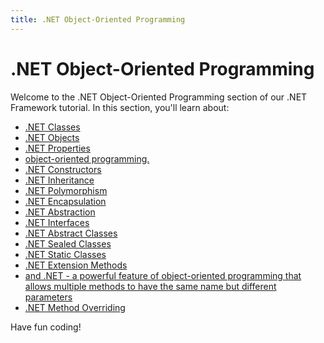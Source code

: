 ```yaml
---
title: .NET Object-Oriented Programming
---
```


# .NET Object-Oriented Programming

Welcome to the .NET Object-Oriented Programming section of our .NET Framework tutorial. In this section, you'll learn about:

- [.NET Classes](./0-net-classes.mdx)
- [.NET Objects](./1-net-objects.mdx)
- [.NET Properties](./2-net-properties.mdx)
- [object-oriented programming.](./3-net-methods.mdx)
- [.NET Constructors](./4-net-constructors.mdx)
- [.NET Inheritance](./5-net-inheritance.mdx)
- [.NET Polymorphism](./6-net-polymorphism.mdx)
- [.NET Encapsulation](./7-net-encapsulation.mdx)
- [.NET Abstraction](./8-net-abstraction.mdx)
- [.NET Interfaces](./9-net-interfaces.mdx)
- [.NET Abstract Classes](./10-net-abstract-classes.mdx)
- [.NET Sealed Classes](./11-net-sealed-classes.mdx)
- [.NET Static Classes](./12-net-static-classes.mdx)
- [.NET Extension Methods](./13-net-extension-methods.mdx)
- [and .NET - a powerful feature of object-oriented programming that allows multiple methods to have the same name but different parameters](./14-net-method-overloading.mdx)
- [.NET Method Overriding](./15-net-method-overriding.mdx)

Have fun coding!